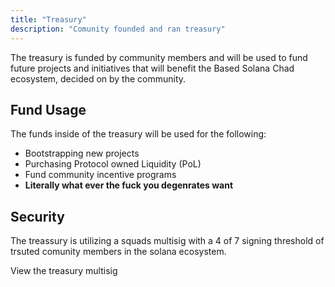 ```yaml
---
title: "Treasury"
description: "Comunity founded and ran treasury"
---
```


The treasury is funded by community members and will be used to fund future projects and initiatives that will benefit the Based Solana Chad ecosystem, decided on by the community.

## Fund Usage

The funds inside of the treasury will be used for the following:

-   Bootstrapping new projects
-   Purchasing Protocol owned Liquidity (PoL)
-   Fund community incentive programs
-   **Literally what ever the fuck you degenrates want**

## Security

The treassury is utilizing a squads multisig with a 4 of 7 signing threshold of trsuted comunity members in the solana ecosystem.

<CardGroup cols={1}>
    <Card
    title="Squads"
    icon="coin"
    href="https://app.squads.so/squads/cWbYEXZCJiEtiF8gRf6SgEiC3i4omU4zQ4Wxd9BPDHc/treasury/cWbYEXZCJiEtiF8gRf6SgEiC3i4omU4zQ4Wxd9BPDHc"
    >
        View the treasury multisig
    </Card>
</CardGroup>
